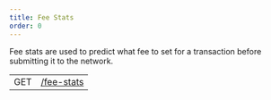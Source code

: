 ```yaml
---
title: Fee Stats
order: 0
---
```



Fee stats are used to predict what fee to set for a transaction before submitting it to the network.

<EndpointsTable title="Endpoints">


|     |                            |
| --- | -------------------------- |
| GET | [/fee-stats](./single.mdx) |

</EndpointsTable>

